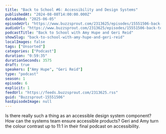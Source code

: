 ```yaml
---
title: "Back to School #6: Accessibility and Design Systems"
publishedAt: "2024-08-08T14:00:00.000Z"
dateAdded: "2025-06-05"
episodeUrl: "https://www.buzzsprout.com/2313625/episodes/15551506-back-to-school-6-accessibility-and-design-systems.mp3"
audioUrl: "https://www.buzzsprout.com/2313625/episodes/15551506-back-to-school-6-accessibility-and-design-systems.mp3"
podcastTitle: "Back to School with Amy Hupe and Geri Reid"
showSlug: "back-to-school-with-amy-hupe-and-geri-reid"
localImages: false
tags: ["Unsorted"]
categories: ["Podcast"]
duration: "0:59:35"
durationSeconds: 3575
draft: true
speakers: ["Amy Hupe", "Geri Reid"]
type: "podcast"
season: 1
episode: 6
explicit: 1
feedUrl: "https://feeds.buzzsprout.com/2313625.rss"
guid: "Buzzsprout-15551506"
hasEpisodeImage: null
---
```

Is there really such a thing as an accessible design system component? How can the systems team ensure accessible products? Geri and Amy turn the colour contrast up to 11:1 in their final podcast on accessibility.
